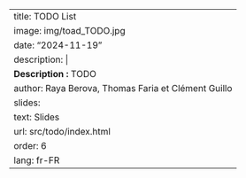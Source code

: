 ---
title: TODO List
image: img/toad_TODO.jpg
date: "2024-11-19"
description: |
  <b>Description :</b> TODO
author: Raya Berova, Thomas Faria et Clément Guillo
slides:
  text: Slides
  url: src/todo/index.html
order: 6
lang: fr-FR
---
